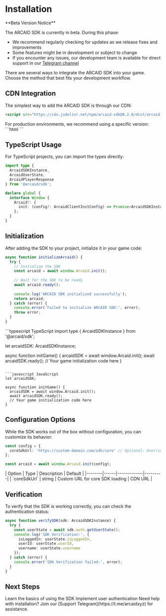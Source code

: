 # Installation

<Warning>
  **Beta Version Notice**
  
  The ARCAID SDK is currently in beta. During this phase:
  - We recommend regularly checking for updates as we release fixes and improvements
  - Some features might be in development or subject to change
  - If you encounter any issues, our development team is available for direct support in our [Telegram channel](https://t.me/arcaidxyz)
</Warning>

There are several ways to integrate the ARCAID SDK into your game. Choose the method that best fits your development workflow.

## CDN Integration

The simplest way to add the ARCAID SDK is through our CDN:

```html
<script src="https://cdn.jsdelivr.net/npm/arcaid-sdk@0.2.0/dist/arcaid-loader.min.obf.js"></script>
```

<Tip>
  For production environments, we recommend using a specific version:
  ```html
  <script src="https://cdn.jsdelivr.net/npm/arcaid-sdk@0.2.0/dist/arcaid-loader.min.obf.js"></script>
  ```
</Tip>

## TypeScript Usage

For TypeScript projects, you can import the types directly:

```typescript
import type { 
  ArcaidSDKInstance,
  ArcaidUserState,
  ArcaidPlayerResponse 
} from '@arcaid/sdk';

declare global {
  interface Window {
    Arcaid?: {
      init: (config?: ArcaidClientInitConfig) => Promise<ArcaidSDKInstance>;
    };
  }
}
```

## Initialization

After adding the SDK to your project, initialize it in your game code:

```typescript
async function initializeArcaid() {
  try {
    // Initialize the SDK
    const arcaid = await window.Arcaid.init();
    
    // Wait for the SDK to be ready
    await arcaid.ready();
    
    console.log('ARCAID SDK initialized successfully');
    return arcaid;
  } catch (error) {
    console.error('Failed to initialize ARCAID SDK:', error);
    throw error;
  }
}
```

<CodeGroup>
  ```typescript TypeScript
  import type { ArcaidSDKInstance } from '@arcaid/sdk';

  let arcaidSDK: ArcaidSDKInstance;

  async function initGame() {
    arcaidSDK = await window.Arcaid.init();
    await arcaidSDK.ready();
    // Your game initialization code here
  }
  ```

  ```javascript JavaScript
  let arcaidSDK;

  async function initGame() {
    arcaidSDK = await window.Arcaid.init();
    await arcaidSDK.ready();
    // Your game initialization code here
  }
  ```
</CodeGroup>

## Configuration Options

While the SDK works out of the box without configuration, you can customize its behavior:

```typescript
const config = {
  coreSdkUrl: 'https://custom-domain.com/sdk/core' // Optional: Override core SDK URL
};

const arcaid = await window.Arcaid.init(config);
```

<Accordion title="Available Configuration Options">
  | Option | Type | Description | Default |
  |--------|------|-------------|---------|
  | `coreSdkUrl` | string | Custom URL for core SDK loading | CDN URL |
</Accordion>

## Verification

To verify that the SDK is working correctly, you can check the authentication status:

```typescript
async function verifySDK(sdk: ArcaidSDKInstance) {
  try {
    const userState = await sdk.auth.getUserState();
    console.log('SDK Verification:', {
      isLoggedIn: userState.isLoggedIn,
      userId: userState.userId,
      username: userState.username
    });
  } catch (error) {
    console.error('SDK Verification failed:', error);
  }
}
```

## Next Steps

<CardGroup cols={2}>
  <Card title="Quickstart Guide" icon="play" href="/api-reference/quickstart">
    Learn the basics of using the SDK
  </Card>
  <Card title="Authentication" icon="lock" href="/api-reference/authentication">
    Implement user authentication
  </Card>
</CardGroup>

<Note>
  Need help with installation? Join our [Support Telegram](https://t.me/arcaidxyz) for assistance.
</Note> 